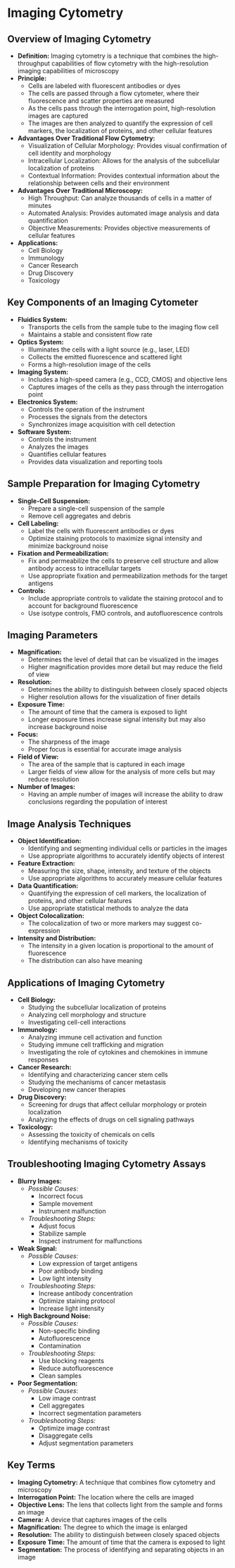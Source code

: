 # Imaging Cytometry {-}

## **Overview of Imaging Cytometry** {-}

*   **Definition:** Imaging cytometry is a technique that combines the high-throughput capabilities of flow cytometry with the high-resolution imaging capabilities of microscopy
*   **Principle:**
    *   Cells are labeled with fluorescent antibodies or dyes
    *   The cells are passed through a flow cytometer, where their fluorescence and scatter properties are measured
    *   As the cells pass through the interrogation point, high-resolution images are captured
    *   The images are then analyzed to quantify the expression of cell markers, the localization of proteins, and other cellular features
*   **Advantages Over Traditional Flow Cytometry:**
    *   Visualization of Cellular Morphology: Provides visual confirmation of cell identity and morphology
    *   Intracellular Localization: Allows for the analysis of the subcellular localization of proteins
    *   Contextual Information: Provides contextual information about the relationship between cells and their environment
*   **Advantages Over Traditional Microscopy:**
    *   High Throughput: Can analyze thousands of cells in a matter of minutes
    *   Automated Analysis: Provides automated image analysis and data quantification
    *   Objective Measurements: Provides objective measurements of cellular features
*   **Applications:**
    *   Cell Biology
    *   Immunology
    *   Cancer Research
    *   Drug Discovery
    *   Toxicology

## **Key Components of an Imaging Cytometer** {-}

*   **Fluidics System:**
    *   Transports the cells from the sample tube to the imaging flow cell
    *   Maintains a stable and consistent flow rate
*   **Optics System:**
    *   Illuminates the cells with a light source (e.g., laser, LED)
    *   Collects the emitted fluorescence and scattered light
    *   Forms a high-resolution image of the cells
*   **Imaging System:**
    *   Includes a high-speed camera (e.g., CCD, CMOS) and objective lens
    *   Captures images of the cells as they pass through the interrogation point
*   **Electronics System:**
    *   Controls the operation of the instrument
    *   Processes the signals from the detectors
    *   Synchronizes image acquisition with cell detection
*   **Software System:**
    *   Controls the instrument
    *   Analyzes the images
    *   Quantifies cellular features
    *   Provides data visualization and reporting tools

## **Sample Preparation for Imaging Cytometry** {-}

*   **Single-Cell Suspension:**
    *   Prepare a single-cell suspension of the sample
    *   Remove cell aggregates and debris
*   **Cell Labeling:**
    *   Label the cells with fluorescent antibodies or dyes
    *   Optimize staining protocols to maximize signal intensity and minimize background noise
*   **Fixation and Permeabilization:**
    *   Fix and permeabilize the cells to preserve cell structure and allow antibody access to intracellular targets
    *   Use appropriate fixation and permeabilization methods for the target antigens
*   **Controls:**
    *   Include appropriate controls to validate the staining protocol and to account for background fluorescence
    *   Use isotype controls, FMO controls, and autofluorescence controls

## **Imaging Parameters** {-}

*   **Magnification:**
    *   Determines the level of detail that can be visualized in the images
    *   Higher magnification provides more detail but may reduce the field of view
*   **Resolution:**
    *   Determines the ability to distinguish between closely spaced objects
    *   Higher resolution allows for the visualization of finer details
*   **Exposure Time:**
    *   The amount of time that the camera is exposed to light
    *   Longer exposure times increase signal intensity but may also increase background noise
*   **Focus:**
    *   The sharpness of the image
    *   Proper focus is essential for accurate image analysis
*   **Field of View:**
    *   The area of the sample that is captured in each image
    *   Larger fields of view allow for the analysis of more cells but may reduce resolution
*   **Number of Images:**
     *   Having an ample number of images will increase the ability to draw conclusions regarding the population of interest

## **Image Analysis Techniques** {-}

*   **Object Identification:**
    *   Identifying and segmenting individual cells or particles in the images
    *   Use appropriate algorithms to accurately identify objects of interest
*   **Feature Extraction:**
    *   Measuring the size, shape, intensity, and texture of the objects
    *   Use appropriate algorithms to accurately measure cellular features
*   **Data Quantification:**
    *   Quantifying the expression of cell markers, the localization of proteins, and other cellular features
    *   Use appropriate statistical methods to analyze the data
*   **Object Colocalization:**
    *   The colocalization of two or more markers may suggest co-expression
*   **Intensity and Distribution:**
    *   The intensity in a given location is proportional to the amount of fluorescence
    *   The distribution can also have meaning

## **Applications of Imaging Cytometry** {-}

*   **Cell Biology:**
    *   Studying the subcellular localization of proteins
    *   Analyzing cell morphology and structure
    *   Investigating cell-cell interactions
*   **Immunology:**
    *   Analyzing immune cell activation and function
    *   Studying immune cell trafficking and migration
    *   Investigating the role of cytokines and chemokines in immune responses
*   **Cancer Research:**
    *   Identifying and characterizing cancer stem cells
    *   Studying the mechanisms of cancer metastasis
    *   Developing new cancer therapies
*   **Drug Discovery:**
    *   Screening for drugs that affect cellular morphology or protein localization
    *   Analyzing the effects of drugs on cell signaling pathways
*   **Toxicology:**
    *   Assessing the toxicity of chemicals on cells
    *   Identifying mechanisms of toxicity

## **Troubleshooting Imaging Cytometry Assays** {-}

*   **Blurry Images:**
    *   *Possible Causes:*
        *   Incorrect focus
        *   Sample movement
        *   Instrument malfunction
    *   *Troubleshooting Steps:*
        *   Adjust focus
        *   Stabilize sample
        *   Inspect instrument for malfunctions
*   **Weak Signal:**
    *   *Possible Causes:*
        *   Low expression of target antigens
        *   Poor antibody binding
        *   Low light intensity
    *   *Troubleshooting Steps:*
        *   Increase antibody concentration
        *   Optimize staining protocol
        *   Increase light intensity
*   **High Background Noise:**
    *   *Possible Causes:*
        *   Non-specific binding
        *   Autofluorescence
        *   Contamination
    *   *Troubleshooting Steps:*
        *   Use blocking reagents
        *   Reduce autofluorescence
        *   Clean samples
*   **Poor Segmentation:**
    *   *Possible Causes:*
        *   Low image contrast
        *   Cell aggregates
        *   Incorrect segmentation parameters
    *   *Troubleshooting Steps:*
        *   Optimize image contrast
        *   Disaggregate cells
        *   Adjust segmentation parameters

## **Key Terms** {-}

*   **Imaging Cytometry:** A technique that combines flow cytometry and microscopy
*   **Interrogation Point:** The location where the cells are imaged
*   **Objective Lens:** The lens that collects light from the sample and forms an image
*   **Camera:** A device that captures images of the cells
*   **Magnification:** The degree to which the image is enlarged
*   **Resolution:** The ability to distinguish between closely spaced objects
*   **Exposure Time:** The amount of time that the camera is exposed to light
*   **Segmentation:** The process of identifying and separating objects in an image